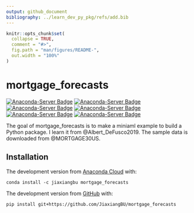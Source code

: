 ```yaml
---
output: github_document
bibliography: ../learn_dev_py_pkg/refs/add.bib
---
```


<!-- README.md is generated from README.Rmd. Please edit that file -->

```r
knitr::opts_chunk$set(
  collapse = TRUE,
  comment = "#>",
  fig.path = "man/figures/README-",
  out.width = "100%"
)
```
# mortgage_forecasts

<!-- badges: start -->
[![Anaconda-Server Badge](https://anaconda.org/jiaxiangbu/mortgage_forecasts/badges/version.svg)](https://anaconda.org/jiaxiangbu/mortgage_forecasts)
[![Anaconda-Server Badge](https://anaconda.org/jiaxiangbu/mortgage_forecasts/badges/latest_release_date.svg)](https://anaconda.org/jiaxiangbu/mortgage_forecasts)
[![Anaconda-Server Badge](https://anaconda.org/jiaxiangbu/mortgage_forecasts/badges/platforms.svg)](https://anaconda.org/jiaxiangbu/mortgage_forecasts)
[![Anaconda-Server Badge](https://anaconda.org/jiaxiangbu/mortgage_forecasts/badges/license.svg)](https://anaconda.org/jiaxiangbu/mortgage_forecasts)
[![Anaconda-Server Badge](https://anaconda.org/jiaxiangbu/mortgage_forecasts/badges/downloads.svg)](https://anaconda.org/jiaxiangbu/mortgage_forecasts)
[![Anaconda-Server Badge](https://anaconda.org/jiaxiangbu/mortgage_forecasts/badges/installer/conda.svg)](https://conda.anaconda.org/jiaxiangbu)
<!-- badges: end -->

The goal of mortgage_forecasts is to make a miniaml example to build a Python package. I learn it from @Albert_DeFusco2019.
The sample data is downloaded from @MORTGAGE30US.

## Installation

The development version from [Anaconda Cloud](https://anaconda.org/JiaxiangBU/mortgage_forecasts) with:

```conda
conda install -c jiaxiangbu mortgage_forecasts 
```

The development version from [GitHub](https://github.com/) with:

```conda
pip install git+https://github.com/JiaxiangBU/mortgage_forecasts
```
